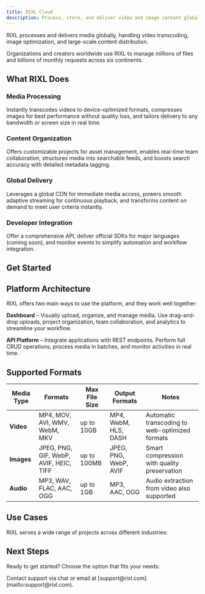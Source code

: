 ```yaml
---
title: RIXL Cloud
description: Process, store, and deliver video and image content globally with RIXL.
---
```



RIXL processes and delivers media globally, handling video transcoding, image optimization, and large-scale content distribution.

<Callout type="info" title="Global Scale">
Organizations and creators worldwide use RIXL to manage millions of files and billions of monthly requests across six continents.
</Callout>

## What RIXL Does

### Media Processing
Instantly transcodes videos to device-optimized formats, compresses images for best performance without quality loss, and tailors delivery to any bandwidth or screen size in real time.

### Content Organization
Offers customizable projects for asset management, enables real-time team collaboration, structures media into searchable feeds, and boosts search accuracy with detailed metadata tagging.

### Global Delivery
Leverages a global CDN for immediate media access, powers smooth adaptive streaming for continuous playback, and transforms content on demand to meet user criteria instantly.

### Developer Integration
Offer a comprehensive API, deliver official SDKs for major languages (coming soon), and monitor events to simplify automation and workflow integration.

## Get Started

<Cards>
    <Card
        title="Quick Start"
        description="Essential setup steps to begin using RIXL"
        href="/docs/getting-started"
    />
    <Card
        title="Dashboard Guide"
        description="Learn the web interface for visual management"
        href="/docs/dashboard/guide"
    />
    <Card
        title="Upload Media"
        description="Start processing your first videos and images"
        href="/docs/uploads"
    />
    <Card
        title="API Integration"
        description="Build with programmatic access"
        href="/docs/api-reference/overview"
    />
</Cards>

## Platform Architecture

RIXL offers two main ways to use the platform, and they work well together:

**Dashboard** – Visually upload, organize, and manage media. Use drag-and-drop uploads, project organization, team collaboration, and analytics to streamline your workflow.

**API Platform** – Integrate applications with REST endpoints. Perform full CRUD operations, process media in batches, and monitor activities in real time.

## Supported Formats

| Media Type | Formats | Max File Size | Output Formats | Notes |
|------------|---------|---------------|----------------|-------|
| **Video** | MP4, MOV, AVI, WMV, WebM, MKV | up to 10GB | MP4, WebM, HLS, DASH | Automatic transcoding to web-optimized formats |
| **Images** | JPEG, PNG, GIF, WebP, AVIF, HEIC, TIFF | up to 100MB | JPEG, PNG, WebP, AVIF | Smart compression with quality preservation |
| **Audio** | MP3, WAV, FLAC, AAC, OGG | up to 1GB | MP3, AAC, OGG | Audio extraction from video also supported |

## Use Cases

RIXL serves a wide range of projects across different industries:

<Cards>
    <Card
        title="Social Media Platforms"
        description="Handle user video uploads with automatic transcoding and optimization for different devices and network conditions."
    />
    <Card
        title="E-Learning Portals"
        description="Stream lectures and educational content with adaptive bitrate streaming for seamless learning experiences."
    />
    <Card
        title="Marketing Campaigns"
        description="Power promotional visuals with optimized images and videos that load instantly across all channels."
    />
    <Card
        title="Enterprise Training"
        description="Organize large media libraries with searchable metadata and team collaboration features."
    />
    <Card
        title="Digital Asset Management"
        description="Manage content archives with structured feeds and real-time processing capabilities."
    />
    <Card
        title="Mobile Applications"
        description="Support instant image and video processing at scale with global CDN delivery for optimal user experience."
    />
</Cards>

## Next Steps

Ready to get started? Choose the option that fits your needs:

<Cards>
    <Card
        title="Create Account & First Project"
        description="Get set up with the essentials"
        href="/docs/getting-started"
    />
    <Card
        title="Explore Examples"
        description="See practical upload and integration examples"
        href="/docs/uploads"
    />
    <Card
        title="View API Documentation"
        description="Complete reference for developers"
        href="/docs/api-reference/overview"
    />
</Cards>

<Callout type="tip" title="Need Help?">
Contact support via chat or email at [support@rixl.com](mailto:support@rixl.com).
</Callout>